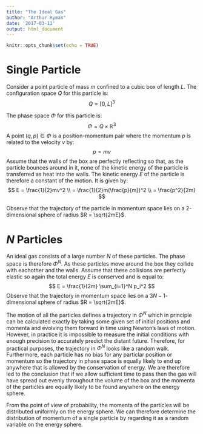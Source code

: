 ```yaml
---
title: "The Ideal Gas"
author: "Arthur Ryman"
date: '2017-03-11'
output: html_document
---
```


```r
knitr::opts_chunk$set(echo = TRUE)
```

# Single Particle

Consider a point particle of mass $m$ confined to a cubic box of length $L$.
The configuration space $Q$ for this particle is:
$$
Q = [0,L]^3
$$ 

The phase space $\Phi$ for this particle is:
$$
\Phi = Q \times \mathbb{R}^3
$$
A point $(q,p) \in \Phi$ is a position-momentum pair where the momentum $p$ is 
related to the velocity $v$ by:
$$
p = m v
$$
Assume that the walls of the box are perfectly reflecting so that, as the particle
bounces around in it, none of the kinetic energy of the particle is transferred as
heat into the walls.
The kinetic energy $E$ of the particle is therefore a constant of the motion.
It is given by:
$$
E = \frac{1}{2}mv^2 \\
= \frac{1}{2}m(\frac{p}{m})^2 \\
= \frac{p^2}{2m}
$$

Observe that the trajectory of the particle in momentum space lies on a 2-dimensional 
sphere of radius $R = \sqrt{2mE}$.

# $N$ Particles

An ideal gas consists of a large number $N$ of these particles.
The phase space is therefore $\Phi^N$.
As these particles move around the box they collide with eachother and the walls.
Assume that these collisions are perfectly elastic so again the total energy $E$
is conserved and is equal to:
$$
E = \frac{1}{2m} \sum_{i=1}^N p_i^2
$$
Observe that the trajectory in momentum space lies on a $3N-1$-dimensional sphere
of radius $R = \sqrt{2mE}$.

The motion of all the particles defines a trajectory in $\Phi^N$ which in principle
can be calculated exactly by taking some given set of initial positions and momenta
and evolving them forward in time using Newton's laws of motion.
However, in practice it is impossible to measure the initial conditions with enough
precision to accurately predict the distant future.
Therefore, for practical purposes, the trajectory in $\Phi^N$ looks like a random walk.
Furthermore, each particle has no bias for any particlar position or momentum so the 
trajectory in phase space is equally likely to end up anywhere that is allowed by the
conservation of energy.
We are therefore led to the conclusion that if we allow sufficient time to pass
then the gas will have spread out evenly throughout the volume of the box
and the momenta of the particles are equally likely to be found anywhere on the
energy sphere.

From the point of view of probability, the momenta of the particles will be
distributed uniformly on the energy sphere.
We can therefore determine the distribution of momentum of a single particle
by regarding it as a random variable on the energy sphere.